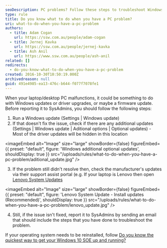```yaml
---
seoDescription: PC problems? Follow these steps to troubleshoot Windows updates, driver upgrades, and firmware updates before reporting issues to SysAdmins.
type: rule
title: Do you know what to do when you have a PC problem?
uri: what-to-do-when-you-have-a-pc-problem
authors:
  - title: Adam Cogan
    url: https://ssw.com.au/people/adam-cogan
  - title: Jernej Kavka
    url: https://ssw.com.au/people/jernej-kavka
  - title: Ash Anil
    url: https://www.ssw.com.au/people/ash-anil
related: []
redirects:
  - do-you-know-what-to-do-when-you-have-a-pc-problem
created: 2016-10-30T10:50:19.000Z
archivedreason: null
guid: 491e4985-ea13-476c-b644-f077f7078fe1
---
```


When your laptop/desktop PC malfunctions, it could be something to do with Windows updates or driver upgrades, or maybe a firmware update. Before reporting it to SysAdmins, you should follow the following steps:
1. Run a Windows update (Settings | Windows update)
2. If that doesn't fix the issue, check if there are any additional updates (Settings | Windows update | Aditional options | Optional updates) - Most of the driver updates will be hidden in this location

   
<imageEmbed
  alt="Image"
  size="large"
  showBorder={false}
  figureEmbed={{
    preset: "default",
    figure: 'Windows additional optional updates',
    shouldDisplay: true
  }}
  src="/uploads/rules/what-to-do-when-you-have-a-pc-problem/aditional_update.jpg"
/>

3. If the problem still didn't resolve then, check the manufacturer's updates via their support assist portal (e.g. If your laptop is Lenovo then open [Lenovo System Updates](https://support.lenovo.com/au/en/downloads/ds012808-lenovo-system-update-for-windows-10-7-32-bit-64-bit-desktop-notebook-workstation)

   
<imageEmbed
  alt="Image"
  size="large"
  showBorder={false}
  figureEmbed={{
    preset: "default",
    figure: 'Lenovo System Update - Install updates (Recommended)',
    shouldDisplay: true
  }}
  src="/uploads/rules/what-to-do-when-you-have-a-pc-problem/lenovo_update.jpg"
/>

4. Still, if the issue isn't fixed, report it to SysAdmins by sending an email that should include the steps that you have done to troubleshoot the problem.

If your operating system needs to be reinstalled, follow [Do you know the quickest way to get your Windows 10 SOE up and running?](/do-you-know-the-quickest-way-to-get-your-windows-10-soe-up-and-running)